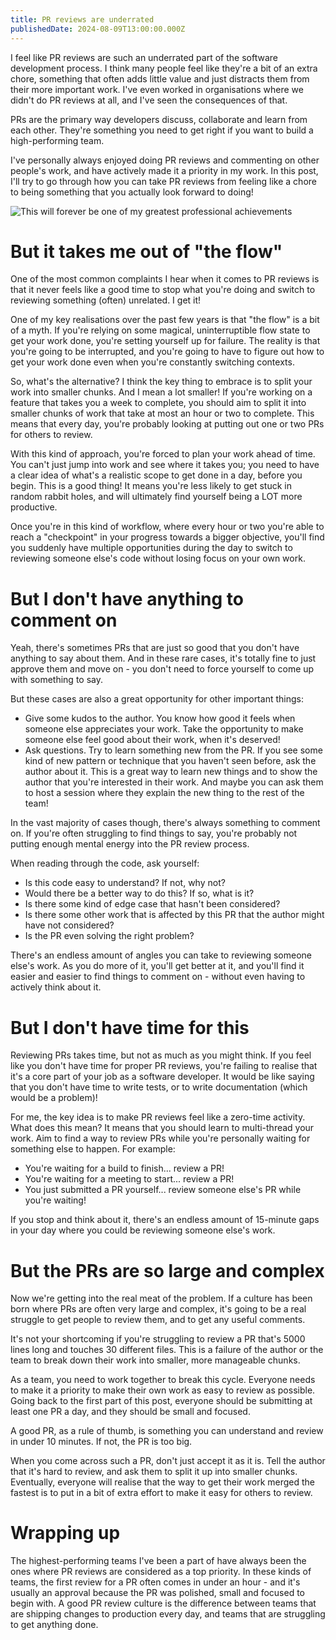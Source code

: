 ```yaml
---
title: PR reviews are underrated
publishedDate: 2024-08-09T13:00:00.000Z
---
```


I feel like PR reviews are such an underrated part of the software development process. I think many
people feel like they're a bit of an extra chore, something that often adds little value and just
distracts them from their more important work. I've even worked in organisations where we didn't do
PR reviews at all, and I've seen the consequences of that.

PRs are the primary way developers discuss, collaborate and learn from each other. They're something
you need to get right if you want to build a high-performing team.

I've personally always enjoyed doing PR reviews and commenting on other people's work, and have
actively made it a priority in my work. In this post, I'll try to go through how you can take PR
reviews from feeling like a chore to being something that you actually look forward to doing!

![This will forever be one of my greatest professional achievements](/images/swarmia_wrapped.png)

# But it takes me out of "the flow"

One of the most common complaints I hear when it comes to PR reviews is that it never feels like a
good time to stop what you're doing and switch to reviewing something (often) unrelated. I get it!

One of my key realisations over the past few years is that "the flow" is a bit of a myth. If you're
relying on some magical, uninterruptible flow state to get your work done, you're setting yourself
up for failure. The reality is that you're going to be interrupted, and you're going to have to
figure out how to get your work done even when you're constantly switching contexts.

So, what's the alternative? I think the key thing to embrace is to split your work into smaller
chunks. And I mean a lot smaller! If you're working on a feature that takes you a week to complete,
you should aim to split it into smaller chunks of work that take at most an hour or two to complete.
This means that every day, you're probably looking at putting out one or two PRs for others to
review.

With this kind of approach, you're forced to plan your work ahead of time. You can't just jump into
work and see where it takes you; you need to have a clear idea of what's a realistic scope to get
done in a day, before you begin. This is a good thing! It means you're less likely to get stuck in
random rabbit holes, and will ultimately find yourself being a LOT more productive.

Once you're in this kind of workflow, where every hour or two you're able to reach a "checkpoint" in
your progress towards a bigger objective, you'll find you suddenly have multiple opportunities
during the day to switch to reviewing someone else's code without losing focus on your own work.

# But I don't have anything to comment on

Yeah, there's sometimes PRs that are just so good that you don't have anything to say about them.
And in these rare cases, it's totally fine to just approve them and move on - you don't need to
force yourself to come up with something to say.

But these cases are also a great opportunity for other important things:

- Give some kudos to the author. You know how good it feels when someone else appreciates your work.
  Take the opportunity to make someone else feel good about their work, when it's deserved!
- Ask questions. Try to learn something new from the PR. If you see some kind of new pattern or
  technique that you haven't seen before, ask the author about it. This is a great way to learn new
  things and to show the author that you're interested in their work. And maybe you can ask them to
  host a session where they explain the new thing to the rest of the team!

In the vast majority of cases though, there's always something to comment on. If you're often
struggling to find things to say, you're probably not putting enough mental energy into the PR
review process.

When reading through the code, ask yourself:

- Is this code easy to understand? If not, why not?
- Would there be a better way to do this? If so, what is it?
- Is there some kind of edge case that hasn't been considered?
- Is there some other work that is affected by this PR that the author might have not considered?
- Is the PR even solving the right problem?

There's an endless amount of angles you can take to reviewing someone else's work. As you do more of
it, you'll get better at it, and you'll find it easier and easier to find things to comment on -
without even having to actively think about it.

# But I don't have time for this

Reviewing PRs takes time, but not as much as you might think. If you feel like you don't have time
for proper PR reviews, you're failing to realise that it's a core part of your job as a software
developer. It would be like saying that you don't have time to write tests, or to write
documentation (which would be a problem)!

For me, the key idea is to make PR reviews feel like a zero-time activity. What does this mean? It
means that you should learn to multi-thread your work. Aim to find a way to review PRs while you're
personally waiting for something else to happen. For example:

- You're waiting for a build to finish... review a PR!
- You're waiting for a meeting to start... review a PR!
- You just submitted a PR yourself... review someone else's PR while you're waiting!

If you stop and think about it, there's an endless amount of 15-minute gaps in your day where you
could be reviewing someone else's work.

# But the PRs are so large and complex

Now we're getting into the real meat of the problem. If a culture has been born where PRs are often
very large and complex, it's going to be a real struggle to get people to review them, and to get
any useful comments.

It's not your shortcoming if you're struggling to review a PR that's 5000 lines long and touches 30
different files. This is a failure of the author or the team to break down their work into smaller,
more manageable chunks.

As a team, you need to work together to break this cycle. Everyone needs to make it a priority to
make their own work as easy to review as possible. Going back to the first part of this post,
everyone should be submitting at least one PR a day, and they should be small and focused.

A good PR, as a rule of thumb, is something you can understand and review in under 10 minutes. If
not, the PR is too big.

When you come across such a PR, don't just accept it as it is. Tell the author that it's hard to
review, and ask them to split it up into smaller chunks. Eventually, everyone will realise that the
way to get their work merged the fastest is to put in a bit of extra effort to make it easy for
others to review.

# Wrapping up

The highest-performing teams I've been a part of have always been the ones where PR reviews are
considered as a top priority. In these kinds of teams, the first review for a PR often comes in
under an hour - and it's usually an approval because the PR was polished, small and focused to begin
with. A good PR review culture is the difference between teams that are shipping changes to
production every day, and teams that are struggling to get anything done.
